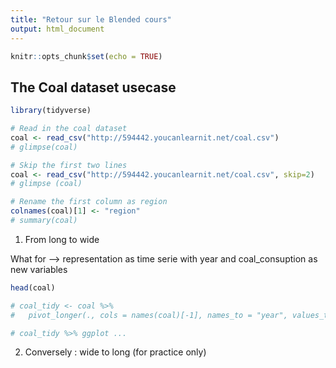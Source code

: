 ```yaml
---
title: "Retour sur le Blended cours"
output: html_document
---
```


```r
knitr::opts_chunk$set(echo = TRUE)
```


## The Coal dataset usecase

```r
library(tidyverse)

# Read in the coal dataset
coal <- read_csv("http://594442.youcanlearnit.net/coal.csv")
# glimpse(coal)

# Skip the first two lines
coal <- read_csv("http://594442.youcanlearnit.net/coal.csv", skip=2)
# glimpse (coal)

# Rename the first column as region
colnames(coal)[1] <- "region"
# summary(coal)
```

1) From long to wide

What for --> representation as time serie with year and coal_consuption as new variables

```r
head(coal)

# coal_tidy <- coal %>% 
#   pivot_longer(., cols = names(coal)[-1], names_to = "year", values_to = "coal_consuption")

# coal_tidy %>% ggplot ...
```


2) Conversely : wide to long (for practice only)


